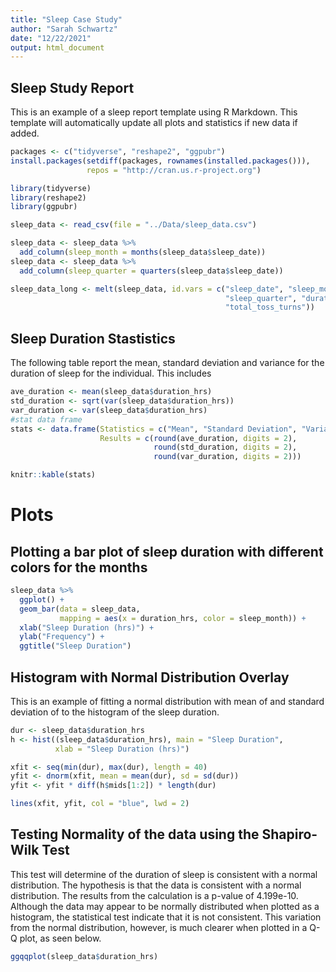 ```yaml
---
title: "Sleep Case Study"
author: "Sarah Schwartz"
date: "12/22/2021"
output: html_document
---
```




## Sleep Study Report

This is an example of a sleep report template using R Markdown. This template 
will automatically update all plots and statistics if new data if added. 


```r
packages <- c("tidyverse", "reshape2", "ggpubr")
install.packages(setdiff(packages, rownames(installed.packages())),
                 repos = "http://cran.us.r-project.org")
```


```r
library(tidyverse)
library(reshape2)
library(ggpubr)
```


```r
sleep_data <- read_csv(file = "../Data/sleep_data.csv")
```


``` r
sleep_data <- sleep_data %>%
  add_column(sleep_month = months(sleep_data$sleep_date))
sleep_data <- sleep_data %>%
  add_column(sleep_quarter = quarters(sleep_data$sleep_date))
```


```r
sleep_data_long <- melt(sleep_data, id.vars = c("sleep_date", "sleep_month",
                                                "sleep_quarter", "duration_hrs",
                                                "total_toss_turns"))
```

## Sleep Duration Stastistics
The following table report the mean, standard deviation and variance for the duration of sleep for the individual. This includes 
``` r
ave_duration <- mean(sleep_data$duration_hrs)
std_duration <- sqrt(var(sleep_data$duration_hrs))
var_duration <- var(sleep_data$duration_hrs)
#stat data frame
stats <- data.frame(Statistics = c("Mean", "Standard Deviation", "Variance"),
                    Results = c(round(ave_duration, digits = 2),
                                round(std_duration, digits = 2),
                                round(var_duration, digits = 2)))

knitr::kable(stats)
```


# Plots

## Plotting a bar plot of sleep duration with different colors for the months
```r
sleep_data %>%
  ggplot() +
  geom_bar(data = sleep_data,
           mapping = aes(x = duration_hrs, color = sleep_month)) +
  xlab("Sleep Duration (hrs)") +
  ylab("Frequency") +
  ggtitle("Sleep Duration")
```


## Histogram with Normal Distribution Overlay
This is an example of fitting a normal distribution with mean of and standard deviation of to the histogram of the sleep duration. 
```r
dur <- sleep_data$duration_hrs
h <- hist((sleep_data$duration_hrs), main = "Sleep Duration",
          xlab = "Sleep Duration (hrs)")

xfit <- seq(min(dur), max(dur), length = 40)
yfit <- dnorm(xfit, mean = mean(dur), sd = sd(dur))
yfit <- yfit * diff(h$mids[1:2]) * length(dur)

lines(xfit, yfit, col = "blue", lwd = 2)
```


## Testing Normality of the data using the Shapiro-Wilk Test
This test will determine of the duration of sleep is consistent with a normal distribution.
The hypothesis is that the data is consistent with a normal distribution.
The results from the calculation is a p-value of 4.199e-10. Although the data may appear to be normally distributed when plotted as a histogram, the statistical test indicate that it is not consistent. This variation from the normal distribution, however, is much clearer when plotted in a Q-Q plot, as seen below.

```r
ggqqplot(sleep_data$duration_hrs)
```
